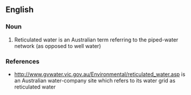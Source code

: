==English==

===Noun===
{{en-noun|sg=[[reticulated]] [[water]]}}

# Reticulated water is an Australian term referring to the piped-water network (as opposed to well water)

===References===
* http://www.gvwater.vic.gov.au/Environmental/reticulated_water.asp is an Australian water-company site which refers to its water grid as reticulated water